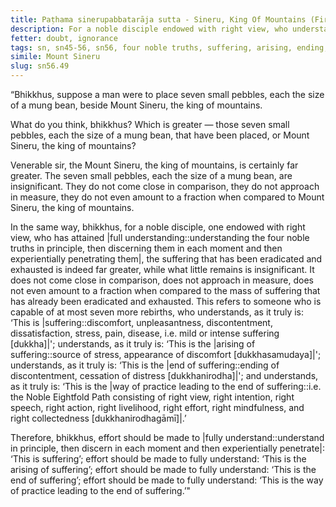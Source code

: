 ```yaml
---
title: Paṭhama sinerupabbatarāja sutta - Sineru, King Of Mountains (First)
description: For a noble disciple endowed with right view, who understands the Four Noble Truths, the suffering that has been eradicated and exhausted is far greater than what little remains.
fetter: doubt, ignorance
tags: sn, sn45-56, sn56, four noble truths, suffering, arising, ending, way of practice, path, right view
simile: Mount Sineru
slug: sn56.49
---
```


“Bhikkhus, suppose a man were to place seven small pebbles, each the size of a mung bean, beside Mount Sineru, the king of mountains.

What do you think, bhikkhus? Which is greater — those seven small pebbles, each the size of a mung bean, that have been placed, or Mount Sineru, the king of mountains?

Venerable sir, the Mount Sineru, the king of mountains, is certainly far greater. The seven small pebbles, each the size of a mung bean, are insignificant. They do not come close in comparison, they do not approach in measure, they do not even amount to a fraction when compared to Mount Sineru, the king of mountains.

In the same way, bhikkhus, for a noble disciple, one endowed with right view, who has attained |full understanding::understanding the four noble truths in principle, then discerning them in each moment and then experientially penetrating them|, the suffering that has been eradicated and exhausted is indeed far greater, while what little remains is insignificant. It does not come close in comparison, does not approach in measure, does not even amount to a fraction when compared to the mass of suffering that has already been eradicated and exhausted. This refers to someone who is capable of at most seven more rebirths, who understands, as it truly is: ‘This is |suffering::discomfort, unpleasantness, discontentment, dissatisfaction, stress, pain, disease, i.e. mild or intense suffering [dukkha]|'; understands, as it truly is: ‘This is the |arising of suffering::source of stress, appearance of discomfort [dukkhasamudaya]|'; understands, as it truly is: ‘This is the |end of suffering::ending of discontentment, cessation of distress [dukkhanirodha]|'; and understands, as it truly is: ‘This is the |way of practice leading to the end of suffering::i.e. the Noble Eightfold Path consisting of right view, right intention, right speech, right action, right livelihood, right effort, right mindfulness, and right collectedness [dukkhanirodhagāmī]|.’

Therefore, bhikkhus, effort should be made to |fully understand::understand in principle, then discern in each moment and then experientially penetrate|: ‘This is suffering’;
effort should be made to fully understand: ‘This is the arising of suffering’;
effort should be made to fully understand: ‘This is the end of suffering’;
effort should be made to fully understand: ‘This is the way of practice leading to the end of suffering.’"